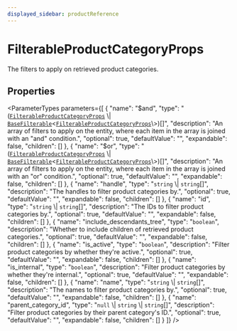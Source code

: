 ```yaml
---
displayed_sidebar: productReference
---
```



# FilterableProductCategoryProps

The filters to apply on retrieved product categories.

## Properties

<ParameterTypes parameters={[
  {
    "name": "$and",
    "type": "([`FilterableProductCategoryProps`](FilterableProductCategoryProps.mdx) \\| [`BaseFilterable`](BaseFilterable.mdx)<[`FilterableProductCategoryProps`](FilterableProductCategoryProps.mdx)\\>)[]",
    "description": "An array of filters to apply on the entity, where each item in the array is joined with an \"and\" condition.",
    "optional": true,
    "defaultValue": "",
    "expandable": false,
    "children": []
  },
  {
    "name": "$or",
    "type": "([`FilterableProductCategoryProps`](FilterableProductCategoryProps.mdx) \\| [`BaseFilterable`](BaseFilterable.mdx)<[`FilterableProductCategoryProps`](FilterableProductCategoryProps.mdx)\\>)[]",
    "description": "An array of filters to apply on the entity, where each item in the array is joined with an \"or\" condition.",
    "optional": true,
    "defaultValue": "",
    "expandable": false,
    "children": []
  },
  {
    "name": "handle",
    "type": "`string` \\| `string`[]",
    "description": "The handles to filter product categories by.",
    "optional": true,
    "defaultValue": "",
    "expandable": false,
    "children": []
  },
  {
    "name": "id",
    "type": "`string` \\| `string`[]",
    "description": "The IDs to filter product categories by.",
    "optional": true,
    "defaultValue": "",
    "expandable": false,
    "children": []
  },
  {
    "name": "include_descendants_tree",
    "type": "`boolean`",
    "description": "Whether to include children of retrieved product categories.",
    "optional": true,
    "defaultValue": "",
    "expandable": false,
    "children": []
  },
  {
    "name": "is_active",
    "type": "`boolean`",
    "description": "Filter product categories by whether they're active.",
    "optional": true,
    "defaultValue": "",
    "expandable": false,
    "children": []
  },
  {
    "name": "is_internal",
    "type": "`boolean`",
    "description": "Filter product categories by whether they're internal.",
    "optional": true,
    "defaultValue": "",
    "expandable": false,
    "children": []
  },
  {
    "name": "name",
    "type": "`string` \\| `string`[]",
    "description": "The names to filter product categories by.",
    "optional": true,
    "defaultValue": "",
    "expandable": false,
    "children": []
  },
  {
    "name": "parent_category_id",
    "type": "``null`` \\| `string` \\| `string`[]",
    "description": "Filter product categories by their parent category's ID.",
    "optional": true,
    "defaultValue": "",
    "expandable": false,
    "children": []
  }
]} />
